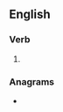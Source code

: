 {{also|Hocking}}
==English==

===Verb===
{{head|en|present participle}}

# {{present participle of|hock|lang=en|nocat=1}}

===Anagrams===
* {{anagrams|en|a=cghikno|choking}}